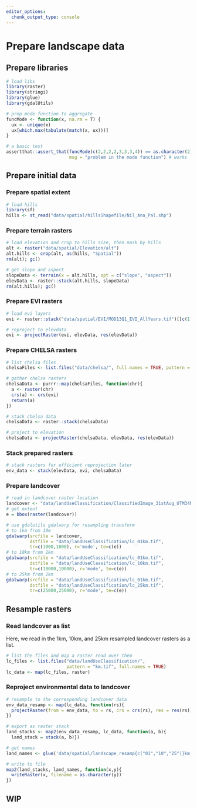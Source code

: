 ```yaml
---
editor_options: 
  chunk_output_type: console
---
```


# Prepare landscape data

## Prepare libraries

```r

# load libs
library(raster)
library(stringi)
library(glue)
library(gdalUtils)

# prep mode function to aggregate
funcMode <- function(x, na.rm = T) {
  ux <- unique(x)
  ux[which.max(tabulate(match(x, ux)))]
}

# a basic test
assertthat::assert_that(funcMode(c(2,2,2,2,3,3,3,4)) == as.character(2), 
                        msg = "problem in the mode function") # works
```

## Prepare initial data

### Prepare spatial extent

```r
# load hills
library(sf)
hills <- st_read("data/spatial/hillsShapefile/Nil_Ana_Pal.shp")
```


### Prepare terrain rasters

```r
# load elevation and crop to hills size, then mask by hills
alt <- raster("data/spatial/Elevation/alt")
alt.hills <- crop(alt, as(hills, "Spatial"))
rm(alt); gc()

# get slope and aspect
slopeData <- terrain(x = alt.hills, opt = c("slope", "aspect"))
elevData <- raster::stack(alt.hills, slopeData)
rm(alt.hills); gc()
```

### Prepare EVI rasters

```r
# load evi layers
evi <- raster::stack("data/spatial/EVI/MOD13Q1_EVI_AllYears.tif")[[c(1,7,10)]]

# reproject to elevdata
evi <- projectRaster(evi, elevData, res(elevData))
```

### Prepare CHELSA rasters

```r
# list chelsa files
chelsaFiles <- list.files("data/chelsa/", full.names = TRUE, pattern = "crop.tif")

# gather chelsa rasters
chelsaData <- purrr::map(chelsaFiles, function(chr){
  a <- raster(chr)
  crs(a) <- crs(evi)
  return(a)
})

# stack chelsa data
chelsaData <- raster::stack(chelsaData)

# project to elevation
chelsaData <- projectRaster(chelsaData, elevData, res(elevData))
```

### Stack prepared rasters

```r
# stack rasters for efficient reprojection later
env_data <- stack(elevData, evi, chelsaData)
```

### Prepare landcover

```r
# read in landcover raster location
landcover <- "data/landUseClassification/ClassifiedImage_31stAug_UTM34N_Ghats.tif"
# get extent
e = bbox(raster(landcover))

# use gdalutils gdalwarp for resampling transform
# to 1km from 10m
gdalwarp(srcfile = landcover, 
         dstfile = "data/landUseClassification/lc_01km.tif", 
         tr=c(1000,1000), r='mode', te=c(e))
# to 10km from 1km
gdalwarp(srcfile = "data/landUseClassification/lc_01km.tif", 
         dstfile = "data/landUseClassification/lc_10km.tif", 
         tr=c(10000,10000), r='mode', te=c(e))
# to 25km from 1km
gdalwarp(srcfile = "data/landUseClassification/lc_01km.tif", 
         dstfile = "data/landUseClassification/lc_25km.tif", 
         tr=c(25000,25000), r='mode', te=c(e))
```

## Resample rasters

### Read landcover as list

Here, we read in the 1km, 10km, and 25km resampled landcover rasters as a list.

```r

# list the files and map a raster read over them
lc_files <- list.files("data/landUseClassification/", 
                       pattern = "km.tif", full.names = TRUE)
lc_data <- map(lc_files, raster)
```

### Reproject environmental data to landcover

```r

# resample to the corresponding landcover data
env_data_resamp <- map(lc_data, function(rs){
  projectRaster(from = env_data, to = rs, crs = crs(rs), res = res(rs))
})

# export as raster stack
land_stacks <- map2(env_data_resamp, lc_data, function(a, b){
  land_stack = stack(a, b)})

# get names
land_names <- glue('data/spatial/landscape_resamp{c("01","10","25")}km.tif')

# write to file
map2(land_stacks, land_names, function(x,y){
  writeRaster(x, filename = as.character(y))
})
```

## WIP
